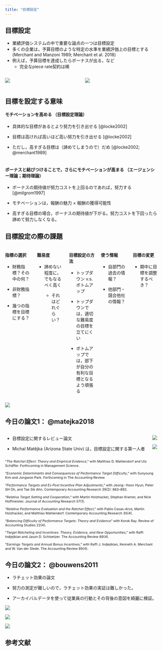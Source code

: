 ```yaml
---
title: "目標設定"
---
```


## 目標設定

-   業績評価システムの中で重要な論点の一つは目標設定
-   多くの企業は，予算目標のような特定の水準を業績評価上の目標とする (Merchant and Manzoni 1989; Merchant et al. 2018)
-   例えば，予算目標を達成したらボーナスが出る，など
    -   完全なpiece rate契約は稀

::: columns
::: {.column width="50%"}
![](images/Untitled1.png)
:::

::: {.column width="50%"}
![](images/Untitled2.png)
:::
:::

## 目標を設定する意味

#### モチベーションを高める （目標設定理論）

-   具体的な目標があるとより努力を引き出せる [@locke2002]

-   目標は高ければ高いほど高い努力を引き出せる [@locke2002]

-   ただし，高すぎる目標は（諦めてしまうので）だめ [@locke2002; @merchant1989]\
    \

#### ボーナスと結びつけることで，さらにモチベーションが高まる （エージェンシー理論；期待理論）

-   ボーナスの期待値が努力コストを上回るのであれば，努力する [@milgrom1997]

-   モチベーションは，報酬の魅力 × 報酬の獲得可能性

-   高すぎる目標の場合，ボーナスの期待値が下がる。努力コストを下回ったら諦めて努力しなくなる。

## 目標設定の際の課題

::: columns
::: {.column width="20%"}
#### 指標の選択

-   財務指標？その中の何？

-   非財務指標？

-   幾つの指標を目標にする？
:::

::: {.column width="20%"}
#### 難易度

-   諦めない程度に，でもなるべく高く

    -   それはどれぐらい？
:::

::: {.column width="20%"}
#### 目標設定の方法

-   トップダウン v.s. ボトムアップ

-   トップダウンでは，適切な難易度の目標を立てにくい

-   ボトムアップでは，部下が自分の有利な目標となるよう頑張る
:::

::: {.column width="20%"}
#### 使う情報

-   自部門の過去の情報？

-   他部門・競合他社の情報？
:::

::: {.column width="20%"}
#### 目標の変更

-   期中に目標を調整するべき？
:::
:::

![](images/undraw_target_re_fi8j.svg){fig-align="right"}

## 今日の論文1： @matejka2018

::: columns
::: column
-   目標設定に関するレビュー論文

-   Michal Matějka (Arizona State Univ) は，目標設定に関する第一人者
:::

::: column
::: {layout="[1,1]"}

![](images/arizona-state-university-logo-vertical.png)

![](images/mmatejka.png)
:::
:::
:::

::: {style="font-size: 0.78em;"}
"*The Ratchet Effect: Theory and Empirical Evidence*," with Matthias D. Mahlendorf and Utz Schäffer. Forthcoming in Management Science.

"*Economic Determinants and Consequences of Performance Target Difficulty*," with Sunyoung Kim and Jongwon Park. Forthcoming in The Accounting Review.

"*Performance Targets and Ex Post Incentive Plan Adjustments*," with Jeong- Hoon Hyun, Peter SH Oh, and Tae Sik Ahn. Contemporary Accounting Research 39(2): 863--892.

"*Relative Target Setting and Cooperation*," with Martin Holzhacker, Stephan Kramer, and Nick Hoffmeister. Journal of Accounting Research 57(1).

"*Relative Performance Evaluation and the Ratchet Effect*," with Pablo Casas-Arce, Martin Holzhacker, and Matthias Mahlendorf. Contemporary Accounting Research 35(4).

"*Balancing Difficulty of Performance Targets: Theory and Evidence*" with Korok Ray. Review of Accounting Studies 22(4).

"*Target Ratcheting and Incentives: Theory, Evidence, and New Opportunities*," with Raffi Indjejikian and Jason D. Schloetzer. The Accounting Review 89(4).

<div>

"*Earnings Targets and Annual Bonus Incentives*," with Raffi J. Indjejikian, Kenneth A. Merchant and W. Van der Stede. The Accounting Review 89(4).

</div>
:::

## 今日の論文2： @bouwens2011

-   ラチェット効果の論文

-   努力の測定が難しいので，ラチェット効果の実証は難しかった。

-   アーカイバルデータを使って従業員の行動とその背後の意図を綺麗に検証。

::: {layout="[1,1]"}
![](images/Screenshot%202023-05-15%20at%2021.44.56.png)

![](images/Screenshot%202023-05-15%20at%2021.46.55.png)
:::

![](images/Screenshot%202023-05-15%20at%2021.44.22.png){fig-align="center"}

## 参考文献
